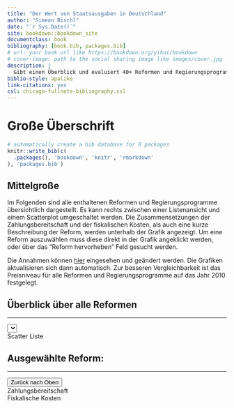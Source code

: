 ```yaml
--- 
title: "Der Wert von Staatsausgaben in Deutschland"
author: "Simeon Bischl"
date: "`r Sys.Date()`"
site: bookdown::bookdown_site
documentclass: book
bibliography: [book.bib, packages.bib]
# url: your book url like https://bookdown.org/yihui/bookdown
# cover-image: path to the social sharing image like images/cover.jpg
description: |
  Gibt einen Überblick und evaluiert 40+ Reformen und Regierungsprogramme hinsichtlich ihrer Effektivität.
biblio-style: apalike
link-citations: yes
csl: chicago-fullnote-bibliography.csl
---
```

# Große Überschrift
```r
# automatically create a bib database for R packages
knitr::write_bib(c(
  .packages(), 'bookdown', 'knitr', 'rmarkdown'
), 'packages.bib')
```

## Mittelgroße
Im Folgenden sind alle enthaltenen Reformen und Regierungsprogramme übersichtlich dargestellt. Es kann rechts zwischen einer Listenansicht und einem Scatterplot umgeschaltet werden. Die Zusammensetzungen der Zahlungsbereitschaft und der fiskalischen Kosten, als auch eine kurze Beschreibung der Reform, werden unterhalb der Grafik angezeigt. Um eine Reform auszuwählen muss diese direkt in der Grafik angeklickt werden, oder über das "Reform hervorheben" Feld gesucht werden.

Die Annahmen können <a href="" data-toggle="modal" data-target="#master_assumption">hier</a> eingesehen und geändert werden. Die Grafiken aktualisieren sich dann automatisch. Zur besseren Vergleichbarkeit ist das Preisniveau für alle Reformen und Regierungsprogramme auf das Jahr 2010 festgelegt.

## Überblick über alle Reformen
```{=html}
<hr id="hrline">
<div class="textbelowheading">
  <select class="selectpicker assumptionbutton" id="highlightProgram" title="Reform hervorheben" data-size="6" data-width="300px"
  data-live-search="true" onchange="highlightProgram(options[this.selectedIndex].value)"> </select>

  <div class="btn-group btn-group-toggle" id="charttogglediv">
    <label class="btn btn-secondary chartselect active" onclick="activeScatter()" id="select_scatter_chart">Scatter</label>
    <label class="btn btn-secondary chartselect" onclick="activeLine()" id="select_list_chart">Liste</label>
  </div>
</div>
<script>DataLoadedIn.then(() => {
   drawMVPFChart(json_as_array);
})
</script>
<div onmouseenter="openTooltipCurrentProgram()" onmouseleave="openTooltipCurrentProgram()" id="mvpfChartDiv">
  <canvas id="mvpfChart"></canvas>
</div>
<div id="mvpfChartLegend"></div>

<h2>Ausgewählte Reform: <span id="reformname"></span></h2>
<hr id="hrline">
<div class="textbelowheading">
  <span class="text-muted" id="mvpfDisplay"></span>
  <button type="button" class="btn btn-primary assumptionbutton" onclick="jumpInDocument('top')">Zurück nach Oben</button>
</div>





<div id="description"></div>
<div id="wtptext"></div>
<script>DataLoadedIn.then(() => {
  populatePrograms();
  loadDescription("bafoeg2001");
  loadReformName("bafoeg2001");
  updateProgramHeadLine("bafoeg2001");
  loadMVPFText("bafoeg2001");
  loadWTPText("bafoeg2001");
  loadCostText("bafoeg2001");
  jQuery('#bs-select-1 ul li').hover( function(event){
    let myindex =  jQuery(this).index();
    openTooltip(document.getElementById("highlightProgram").options[myindex+1].value);
   });
});
</script>


<!-- Button trigger modal -->


```
<div class="barChartCaptionTitle">Zahlungsbereitschaft</div><div class="figure" style="text-align: center">
<div id="barChart"></div>
<script>DataLoadedIn.then(() => {
  drawBarChart("willingness_to_pay", "bafoeg2001","barChart", "master_assumption");
  })</script>
</div>


<div id="costtext"></div>
<div class="barChartCaptionTitle">Fiskalische Kosten</div><div class="figure" style="text-align: center">
<div id="barChart2"></div>
<script>DataLoadedIn.then(() => {
  drawBarChart("government_net_costs", "bafoeg2001","barChart2", "master_assumption");
})</script>
</div>
<div id="mvpftext"></div>
<script>
</script>
